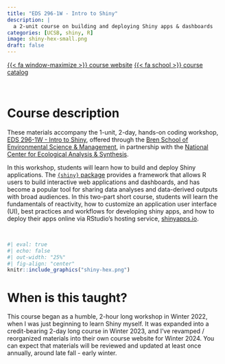 ```yaml
---
title: "EDS 296-1W - Intro to Shiny"
description: |
  a 2-unit course on building and deploying Shiny apps & dashboards
categories: [UCSB, shiny, R]
image: shiny-hex-small.png
draft: false
---
```


[{{< fa window-maximize >}} course website](https://ucsb-meds.github.io/EDS-296-Intro-to-Shiny/){.btn target=_blank} [{{< fa school >}} course catalog](https://bren.ucsb.edu/courses/eds-296-1w){.btn target=_blank}

<br>

# Course description

These materials accompany the 1-unit, 2-day, hands-on coding workshop, [EDS 296-1W - Intro to Shiny](https://bren.ucsb.edu/courses/eds-296-1w), offered through the [Bren School of Environmental Science & Management](https://bren.ucsb.edu/), in partnership with the [National Center for Ecological Analysis & Synthesis](https://www.nceas.ucsb.edu/).

In this workshop, students will learn how to build and deploy Shiny applications. The [`{shiny}` package](https://shiny.posit.co/) provides a framework that allows R users to build interactive web applications and dashboards, and has become a popular tool for sharing data analyses and data-derived outputs with broad audiences. In this two-part short course, students will learn the fundamentals of reactivity, how to customize an application user interface (UI), best practices and workflows for developing shiny apps, and how to deploy their apps online via RStudio’s hosting service, [shinyapps.io](https://www.shinyapps.io/).

<br>

```r
#| eval: true
#| echo: false
#| out-width: "25%"
#| fig-align: "center"
knitr::include_graphics("shiny-hex.png")
```

# When is this taught?

This course began as a humble, 2-hour long workshop in Winter 2022, when I was just beginning to learn Shiny myself. It was expanded into a credit-bearing 2-day long course in Winter 2023, and I've revamped / reorganized materials into their own course website for Winter 2024. You can expect that materials will be reviewed and updated at least once annually, around late fall - early winter.
